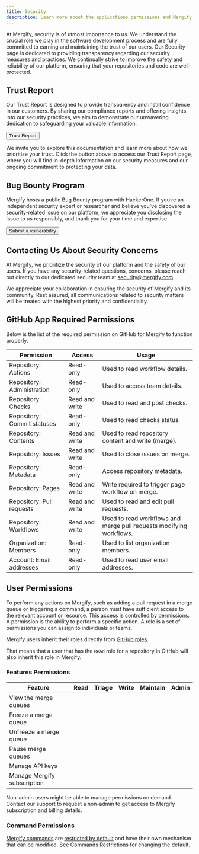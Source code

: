```yaml
---
title: Security
description: Learn more about the applications permissions and Mergify's security obsession.
---
```



At Mergify, security is of utmost importance to us. We understand the crucial
role we play in the software development process and are fully committed to
earning and maintaining the trust of our users. Our Security page is dedicated
to providing transparency regarding our security measures and practices. We
continually strive to improve the safety and reliability of our platform,
ensuring that your repositories and code are well-protected.

## Trust Report

Our Trust Report is designed to provide transparency and instill confidence in
our customers. By sharing our compliance reports and offering insights into our
security practices, we aim to demonstrate our unwavering dedication to
safeguarding your valuable information.

<a href="https://trust.mergify.com" target="_blank">
  <Button colorScheme='blue' size='lg'
  style={{marginLeft: 'auto', marginRight: 'auto', marginBottom: '2em', display: 'block'}}>
    Trust Report
  </Button>
</a>

We invite you to explore this documentation and learn more about how we
prioritize your trust. Click the button above to access our Trust Report page,
where you will find in-depth information on our security measures and our
ongoing commitment to protecting your data.

## Bug Bounty Program

Mergify hosts a public Bug Bounty program with HackerOne. If you’re an
independent security expert or researcher and believe you’ve discovered a
security-related issue on our platform, we appreciate you disclosing the issue
to us responsibly, and thank you for your time and expertise.

<a href="https://hackerone.com/mergify" target="_blank">
  <Button colorScheme='blue' size='lg'
  style={{marginLeft: 'auto', marginRight: 'auto', marginBottom: '2em', display: 'block'}}>
    Submit a vulnerability
  </Button>
</a>

## Contacting Us About Security Concerns

At Mergify, we prioritize the security of our platform and the safety of our
users. If you have any security-related questions, concerns, please reach out
directly to our dedicated security team at <PrimaryLink
href="mailto:security@mergify.com">security@mergify.com</PrimaryLink>.

We appreciate your collaboration in ensuring the security of Mergify and its
community. Rest assured, all communications related to security matters will be
treated with the highest priority and confidentiality.

## GitHub App Required Permissions

Below is the list of the required permission on GitHub for
Mergify to function properly.

<Table>
  <Thead>
    <Tr>
      <Th>Permission</Th>
      <Th>Access</Th>
      <Th>Usage</Th>
    </Tr>
  </Thead>
  <Tbody>
    <Tr>
      <Td>Repository: Actions</Td>
      <Td>Read-only</Td>
      <Td>Used to read workflow details.</Td>
    </Tr>
    <Tr>
      <Td>Repository: Administration</Td>
      <Td>Read-only</Td>
      <Td>Used to access team details.</Td>
    </Tr>
    <Tr>
      <Td>Repository: Checks</Td>
      <Td>Read and write</Td>
      <Td>Used to read and post checks.</Td>
    </Tr>
    <Tr>
      <Td>Repository: Commit statuses</Td>
      <Td>Read-only</Td>
      <Td>Used to read checks status.</Td>
    </Tr>
    <Tr>
      <Td>Repository: Contents</Td>
      <Td>Read and write</Td>
      <Td>Used to read repository content and write (merge).</Td>
    </Tr>
    <Tr>
      <Td>Repository: Issues</Td>
      <Td>Read and write</Td>
      <Td>Used to close issues on merge.</Td>
    </Tr>
    <Tr>
      <Td>Repository: Metadata</Td>
      <Td>Read-only</Td>
      <Td>Access repository metadata.</Td>
    </Tr>
    <Tr>
      <Td>Repository: Pages</Td>
      <Td>Read and write</Td>
      <Td>Write required to trigger page workflow on merge.</Td>
    </Tr>
    <Tr>
      <Td>Repository: Pull requests</Td>
      <Td>Read and write</Td>
      <Td>Used to read and edit pull requests.</Td>
    </Tr>
    <Tr>
      <Td>Repository: Workflows</Td>
      <Td>Read and write</Td>
      <Td>Used to read workflows and merge pull requests modifying workflows.</Td>
    </Tr>
    <Tr>
      <Td>Organization: Members</Td>
      <Td>Read-only</Td>
      <Td>Used to list organization members.</Td>
    </Tr>
    <Tr>
      <Td>Account: Email addresses</Td>
      <Td>Read-only</Td>
      <Td>Used to read user email addresses.</Td>
    </Tr>
  </Tbody>
</Table>

## User Permissions

To perform any actions on Mergify, such as adding a pull request in a merge
queue or triggering a command, a person must have sufficient access to the
relevant account or resource. This access is controlled by permissions. A
permission is the ability to perform a specific action. A role is a set of
permissions you can assign to individuals or teams.

Mergify users inherit their roles directly from [GitHub
roles](https://docs.github.com/en/organizations/managing-user-access-to-your-organizations-repositories/managing-repository-roles/repository-roles-for-an-organization).

That means that a user that has the `Read` role for a repository in GitHub will
also inherit this role in Mergify.

### Features Permissions

<Table>
  <Thead>
    <Tr>
      <Th>Feature</Th>
      <Th>Read</Th>
      <Th>Triage</Th>
      <Th>Write</Th>
      <Th>Maintain</Th>
      <Th>Admin</Th>
    </Tr>
  </Thead>
  <Tbody>
      <Tr>
      <Td>View the merge queues</Td>
      <Td><Icon as={FaCheck} /></Td>
      <Td><Icon as={FaCheck} /></Td>
      <Td><Icon as={FaCheck} /></Td>
      <Td><Icon as={FaCheck} /></Td>
      <Td><Icon as={FaCheck} /></Td>
    </Tr>
    <Tr>
      <Td>Freeze a merge queue</Td>
      <Td><Icon as={FaXmark} /></Td>
      <Td><Icon as={FaXmark} /></Td>
      <Td><Icon as={FaCheck} /></Td>
      <Td><Icon as={FaCheck} /></Td>
      <Td><Icon as={FaCheck} /></Td>
    </Tr>
    <Tr>
      <Td>Unfreeze a merge queue</Td>
      <Td><Icon as={FaXmark} /></Td>
      <Td><Icon as={FaXmark} /></Td>
      <Td><Icon as={FaCheck} /></Td>
      <Td><Icon as={FaCheck} /></Td>
      <Td><Icon as={FaCheck} /></Td>
    </Tr>
    <Tr>
      <Td>Pause merge queues</Td>
      <Td><Icon as={FaXmark} /></Td>
      <Td><Icon as={FaXmark} /></Td>
      <Td><Icon as={FaCheck} /></Td>
      <Td><Icon as={FaCheck} /></Td>
      <Td><Icon as={FaCheck} /></Td>
    </Tr>
    <Tr>
      <Td>Manage API keys</Td>
      <Td><Icon as={FaXmark} /></Td>
      <Td><Icon as={FaXmark} /></Td>
      <Td><Icon as={FaXmark} /></Td>
      <Td><Icon as={FaXmark} /></Td>
      <Td><Icon as={FaCheck} /></Td>
    </Tr>
    <Tr>
      <Td>Manage Mergify subscription</Td>
      <Td><Icon as={FaXmark} /></Td>
      <Td><Icon as={FaXmark} /></Td>
      <Td><Icon as={FaXmark} /></Td>
      <Td><Icon as={FaXmark} /></Td>
      <Td><Icon as={FaCheck} /></Td>
    </Tr>
  </Tbody>
</Table>

<Info>
  Non-admin users might be able to manage permissions on demand. <PrimaryLink
  href="mailto:support@mergify.com">Contact our support</PrimaryLink>
  to request a non-admin to get access to Mergify subscription and
  billing details.
</Info>

### Command Permissions

[Mergify commands](/commands) are [restricted by
default](/commands/restrictions/#default-restrictions) and have their own
mechanism that can be modified. See [Commands
Restrictions](/commands/restrictions/) for changing the default.

